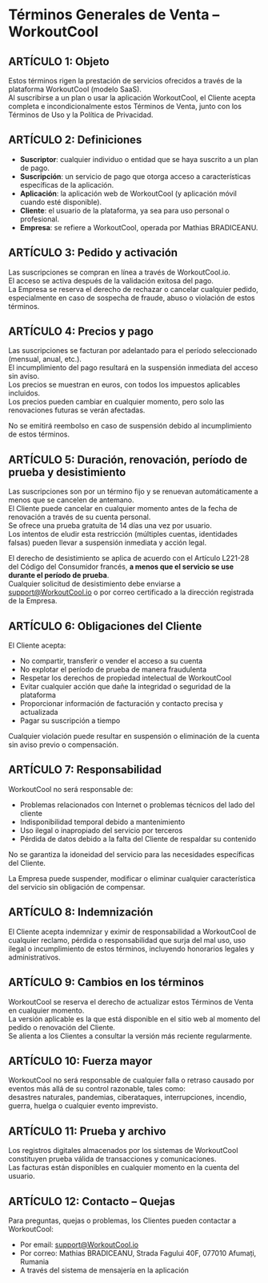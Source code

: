 # Términos Generales de Venta – WorkoutCool

## ARTÍCULO 1: Objeto

Estos términos rigen la prestación de servicios ofrecidos a través de la plataforma WorkoutCool (modelo SaaS).  
Al suscribirse a un plan o usar la aplicación WorkoutCool, el Cliente acepta completa e incondicionalmente estos Términos de Venta, junto con los Términos de Uso y la Política de Privacidad.

## ARTÍCULO 2: Definiciones

- **Suscriptor**: cualquier individuo o entidad que se haya suscrito a un plan de pago.  
- **Suscripción**: un servicio de pago que otorga acceso a características específicas de la aplicación.  
- **Aplicación**: la aplicación web de WorkoutCool (y aplicación móvil cuando esté disponible).  
- **Cliente**: el usuario de la plataforma, ya sea para uso personal o profesional.  
- **Empresa**: se refiere a WorkoutCool, operada por Mathias BRADICEANU.

## ARTÍCULO 3: Pedido y activación

Las suscripciones se compran en línea a través de WorkoutCool.io.  
El acceso se activa después de la validación exitosa del pago.  
La Empresa se reserva el derecho de rechazar o cancelar cualquier pedido, especialmente en caso de sospecha de fraude, abuso o violación de estos términos.

## ARTÍCULO 4: Precios y pago

Las suscripciones se facturan por adelantado para el período seleccionado (mensual, anual, etc.).  
El incumplimiento del pago resultará en la suspensión inmediata del acceso sin aviso.  
Los precios se muestran en euros, con todos los impuestos aplicables incluidos.  
Los precios pueden cambiar en cualquier momento, pero solo las renovaciones futuras se verán afectadas.

No se emitirá reembolso en caso de suspensión debido al incumplimiento de estos términos.

## ARTÍCULO 5: Duración, renovación, período de prueba y desistimiento

Las suscripciones son por un término fijo y se renuevan automáticamente a menos que se cancelen de antemano.  
El Cliente puede cancelar en cualquier momento antes de la fecha de renovación a través de su cuenta personal.  
Se ofrece una prueba gratuita de 14 días una vez por usuario.  
Los intentos de eludir esta restricción (múltiples cuentas, identidades falsas) pueden llevar a suspensión inmediata y acción legal.

El derecho de desistimiento se aplica de acuerdo con el Artículo L221-28 del Código del Consumidor francés, **a menos que el servicio se use durante el período de prueba**.  
Cualquier solicitud de desistimiento debe enviarse a [support@WorkoutCool.io](mailto:support@WorkoutCool.io) o por correo certificado a la dirección registrada de la Empresa.

## ARTÍCULO 6: Obligaciones del Cliente

El Cliente acepta:

- No compartir, transferir o vender el acceso a su cuenta  
- No explotar el período de prueba de manera fraudulenta  
- Respetar los derechos de propiedad intelectual de WorkoutCool  
- Evitar cualquier acción que dañe la integridad o seguridad de la plataforma  
- Proporcionar información de facturación y contacto precisa y actualizada  
- Pagar su suscripción a tiempo

Cualquier violación puede resultar en suspensión o eliminación de la cuenta sin aviso previo o compensación.

## ARTÍCULO 7: Responsabilidad

WorkoutCool no será responsable de:

- Problemas relacionados con Internet o problemas técnicos del lado del cliente  
- Indisponibilidad temporal debido a mantenimiento  
- Uso ilegal o inapropiado del servicio por terceros  
- Pérdida de datos debido a la falta del Cliente de respaldar su contenido

No se garantiza la idoneidad del servicio para las necesidades específicas del Cliente.

La Empresa puede suspender, modificar o eliminar cualquier característica del servicio sin obligación de compensar.

## ARTÍCULO 8: Indemnización

El Cliente acepta indemnizar y eximir de responsabilidad a WorkoutCool de cualquier reclamo, pérdida o responsabilidad que surja del mal uso, uso ilegal o incumplimiento de estos términos, incluyendo honorarios legales y administrativos.

## ARTÍCULO 9: Cambios en los términos

WorkoutCool se reserva el derecho de actualizar estos Términos de Venta en cualquier momento.  
La versión aplicable es la que está disponible en el sitio web al momento del pedido o renovación del Cliente.  
Se alienta a los Clientes a consultar la versión más reciente regularmente.

## ARTÍCULO 10: Fuerza mayor

WorkoutCool no será responsable de cualquier falla o retraso causado por eventos más allá de su control razonable, tales como:  
desastres naturales, pandemias, ciberataques, interrupciones, incendio, guerra, huelga o cualquier evento imprevisto.

## ARTÍCULO 11: Prueba y archivo

Los registros digitales almacenados por los sistemas de WorkoutCool constituyen prueba válida de transacciones y comunicaciones.  
Las facturas están disponibles en cualquier momento en la cuenta del usuario.

## ARTÍCULO 12: Contacto – Quejas

Para preguntas, quejas o problemas, los Clientes pueden contactar a WorkoutCool:

- Por email: [support@WorkoutCool.io](mailto:support@WorkoutCool.io)  
- Por correo: Mathias BRADICEANU, Strada Fagului 40F, 077010 Afumați, Rumania  
- A través del sistema de mensajería en la aplicación
